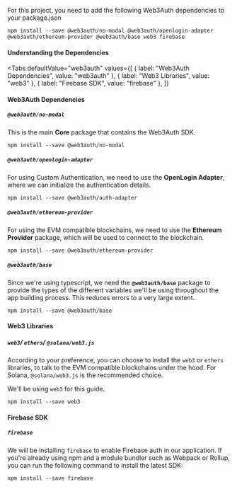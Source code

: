 
For this project, you need to add the following Web3Auth dependencies to your package.json

```shell
npm install --save @web3auth/no-modal @web3auth/openlogin-adapter @web3auth/ethereum-provider @web3auth/base web3 firebase
```

#### Understanding the Dependencies

<Tabs
defaultValue="web3auth"
values={[
  { label: "Web3Auth Dependencies", value: "web3auth" },
  { label: "Web3 Libraries", value: "web3" },
  { label: "Firebase SDK", value: "firebase" },
]}
>
<TabItem value="web3auth">

#### Web3Auth Dependencies

##### `@web3auth/no-modal`

This is the main **Core** package that contains the Web3Auth SDK.

```shell
npm install --save @web3auth/no-modal
```

##### `@web3auth/openlogin-adapter`

For using Custom Authentication, we need to use the **OpenLogin Adapter**, where we can initialize
the authentication details.

```shell
npm install --save @web3auth/auth-adapter
```

##### `@web3auth/ethereum-provider`

For using the EVM compatible blockchains, we need to use the **Ethereum Provider** package, which
will be used to connect to the blockchain.

```shell
npm install --save @web3auth/ethereum-provider
```

##### `@web3auth/base`

Since we're using typescript, we need the **`@web3auth/base`** package to provide the types of the
different variables we'll be using throughout the app building process. This reduces errors to a
very large extent.

```shell
npm install --save @web3auth/base
```

</TabItem>
<TabItem value="web3">

#### Web3 Libraries

##### `web3`/ `ethers`/ `@solana/web3.js`

According to your preference, you can choose to install the `web3` or `ethers` libraries, to talk to
the EVM compatible blockchains under the hood. For Solana, `@solana/web3.js` is the recommended
choice.

We'll be using `web3` for this guide.

```shell
npm install --save web3
```

</TabItem>

<TabItem value="firebase">

#### Firebase SDK

##### `firebase`

We will be installing `firebase` to enable Firebase auth in our application. If you're already using
npm and a module bundler such as Webpack or Rollup, you can run the following command to install the
latest SDK:

```shell
npm install --save firebase
```

</TabItem>

</Tabs>
